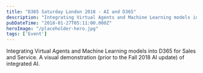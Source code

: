 ```yaml
---
title: "D365 Saturday London 2018 - AI and D365"
description: "Integrating Virtual Agents and Machine Learning models into D365 for Sales and Service. A visual demonstration (prior to the Fall 2018 AI update) of integrated AI"
pubDateTime: "2018-01-27T05:11:00.000Z"
heroImage: "/placeholder-hero.jpg"
tags: ['Event']
---
```


Integrating Virtual Agents and Machine Learning models into D365 for Sales and Service. A visual demonstration (prior to the Fall 2018 AI update) of integrated AI.

